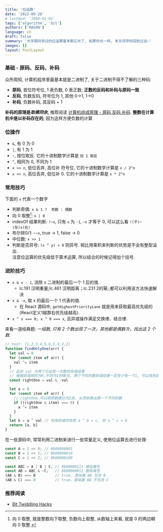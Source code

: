 ```yaml
---
title: '位运算'
date: '2022-09-28'
# lastmod: '1900-01-01'
tags: ['algorithm', 'bit']
authors: ['MASON']
language: cn
draft: false
summary: '大学期间学过的位运算基本都忘光了, 如果你也一样, 本文将带你回到过去~'
images: []
layout: PostLayout
---
```


### 基础 - 原码、反码、补码

众所周知, 计算机程序里最基本就是二进制了, 关于二进制不得不了解的三种码:

- **原码**, 首位符号位, 1 表负数, 0 表正数; **正数的反码和补码与原码一致**
- **反码**, 负数反码, 符号位为 1, 其他 0->1, 1->0
- **补码**, 负数补码, 其反码 + 1

**补码的原理是*取模同余*,** 推荐阅读 [计算机组成原理 - 原码,反码,补码](https://www.cnblogs.com/banmei-brandy/p/12299655.html). **整数在计算机中是以补码存在的**, 因为这样方便负数的计算

### 位操作

- `&`, 有 0 为 0
- `|`, 有 1 为 1
- `~`, 按位取反. 它的十进制数学计算是 `加 1 取反`
- `^`, 相同为 0, 不同为 1
- `x >> n`, 低位丢弃, 高位补 符号位, 它的十进制数学计算是 `x / 2^n`
- `x << n`, 高位丢弃, 低位补 0. 它的十进制数学计算是 `x * 2^n`

### 常用技巧

下面的 `x` 代表一个数字

- 判断奇偶: `x & 1 ?  奇数 : 偶数`
- 向 0 取整[^1]: `x | 0`
- indexOf 结果判断: `!~x`, 只有 `x` 为 `-1`, `~x` 才等于 0, 可以这么看 `!(不)~(存)x(在)`
- 布尔转0/1: `~~x`, true -> 1, false -> 0
- 中位数: `x >> 1`
- 判断是否异号: `(x ^ y) < 0` 则异号. 相比用乘积来判断的优势是不会有整型溢出.  
  注意位运算的优先级低于算术运算, 所以结合的时候记得加个括号.

### 进阶技巧

- `x & x - 1`, 消除 x 二进制的最后一个 1 后的值.
  - lc.191 汉明重量;lc.461 汉明距离；lc.231 2的幂;;都可以利用该方法快速解决
- `x & -x`, 取 x 的最后一个 1 代表的值.
  - 在 React 源码中, `getHighestPriorityLane` 就是用来获取最高优先级的(React定义1越靠右优先级越高).
- `x ^ x === 0; x ^ 0 === x`, 且异或操作满足交换律、结合律.

来看一道经典题: _一组数, 只有 2 个数出现了一次，其他都是偶数次，找出这 2 个数._

```js
// test: [1,2,3,4,5,6,5,4,3,2]
function findOnlyOne(arr) {
  let val = 0
  for (const item of arr) {
    val ^= item
  }
  // 此刻 val 为两个只出现一次数的异或结果
  // 根据异或相同为0,不同为1的情况, 两个不同的数异或结果一定至少有一个1, 可以找到最右边的 1
  const rightOne = val & -val

  let a = 0
  for (const item of arr) {
    // rightOne 可以把原数据分为2波, 从而剥离出第一个不同的数
    if ((rightOne & item) === 0) {
      a ^= item
    }
  }
  let b = a ^ val // 利用异或的性质 a ^ b = c, 则 a ^ c = b
  return [a, b]
}
```

在一些源码中, 常常利用二进制来进行一些常量定义, 使用位运算去进行处理:

```js
const A = 1 << 0; // 0b00000001
const B = 1 << 1; // 0b00000010
const C = 1 << 2; // 0b00000100

const ABC = A | B | C; // 0b00000111 增加属性
const AB = ABC & ~C;   // 0b00000011 删除属性
(AB & B) === B         // true, 意味着 AB 包含 B
(AB & C) === 0         // true，意味着 AB 不包含 C
```

### 推荐阅读

- [Bit Twiddling Hacks](https://graphics.stanford.edu/~seander/bithacks.html)

[^1]: 向 0 取整, 就是整数向下取整, 负数向上取整, 从数轴上来看, 就是 0 的两边朝向 0 取整.
